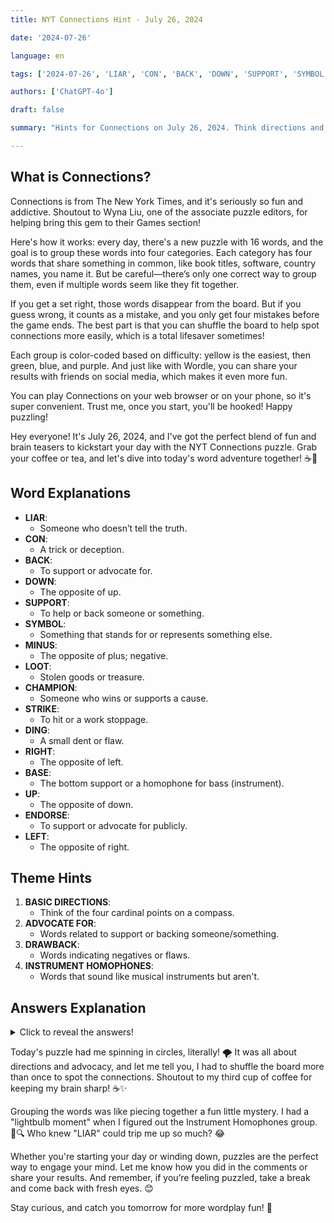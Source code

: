 ```yaml
---
title: NYT Connections Hint - July 26, 2024

date: '2024-07-26'

language: en

tags: ['2024-07-26', 'LIAR', 'CON', 'BACK', 'DOWN', 'SUPPORT', 'SYMBOL', 'MINUS', 'LOOT', 'CHAMPION', 'STRIKE', 'DING', 'RIGHT', 'BASE', 'UP', 'ENDORSE', 'LEFT']

authors: ['ChatGPT-4o']

draft: false

summary: "Hints for Connections on July 26, 2024. Think directions and beyond..."

---
```


## What is Connections?

Connections is from The New York Times, and it's seriously so fun and addictive. Shoutout to Wyna Liu, one of the associate puzzle editors, for helping bring this gem to their Games section!

Here's how it works: every day, there's a new puzzle with 16 words, and the goal is to group these words into four categories. Each category has four words that share something in common, like book titles, software, country names, you name it. But be careful—there’s only one correct way to group them, even if multiple words seem like they fit together.

If you get a set right, those words disappear from the board. But if you guess wrong, it counts as a mistake, and you only get four mistakes before the game ends. The best part is that you can shuffle the board to help spot connections more easily, which is a total lifesaver sometimes!

Each group is color-coded based on difficulty: yellow is the easiest, then green, blue, and purple. And just like with Wordle, you can share your results with friends on social media, which makes it even more fun.

You can play Connections on your web browser or on your phone, so it's super convenient. Trust me, once you start, you'll be hooked! Happy puzzling!

Hey everyone! It's July 26, 2024, and I've got the perfect blend of fun and brain teasers to kickstart your day with the NYT Connections puzzle. Grab your coffee or tea, and let's dive into today's word adventure together! ☕🧠

## Word Explanations

- **LIAR**:
  - Someone who doesn’t tell the truth.
- **CON**:
  - A trick or deception.
- **BACK**:
  - To support or advocate for.
- **DOWN**:
  - The opposite of up.
- **SUPPORT**:
  - To help or back someone or something.
- **SYMBOL**:
  - Something that stands for or represents something else.
- **MINUS**:
  - The opposite of plus; negative.
- **LOOT**:
  - Stolen goods or treasure.
- **CHAMPION**:
  - Someone who wins or supports a cause.
- **STRIKE**:
  - To hit or a work stoppage.
- **DING**:
  - A small dent or flaw.
- **RIGHT**:
  - The opposite of left.
- **BASE**:
  - The bottom support or a homophone for bass (instrument).
- **UP**:
  - The opposite of down.
- **ENDORSE**:
  - To support or advocate for publicly.
- **LEFT**:
  - The opposite of right.

## Theme Hints

1. **BASIC DIRECTIONS**:
   - Think of the four cardinal points on a compass.
2. **ADVOCATE FOR**:
   - Words related to support or backing someone/something.
3. **DRAWBACK**:
   - Words indicating negatives or flaws.
4. **INSTRUMENT HOMOPHONES**:
   - Words that sound like musical instruments but aren't.

## Answers Explanation

<details>
  <summary>Click to reveal the answers!</summary>

- **BASIC DIRECTIONS**: DOWN, LEFT, RIGHT, UP
  - These are the four main directions you can go.
  
- **ADVOCATE FOR**: BACK, CHAMPION, ENDORSE, SUPPORT
  - All these words mean to support or promote something.
  
- **DRAWBACK**: CON, DING, MINUS, STRIKE
  - These words describe negatives or flaws.
  
- **INSTRUMENT HOMOPHONES**: BASE, LIAR, LOOT, SYMBOL
  - These words sound like musical instruments (bass, lyre, lute, cymbal).

</details>

Today's puzzle had me spinning in circles, literally! 🌪️ It was all about directions and advocacy, and let me tell you, I had to shuffle the board more than once to spot the connections. Shoutout to my third cup of coffee for keeping my brain sharp! ☕✨

Grouping the words was like piecing together a fun little mystery. I had a "lightbulb moment" when I figured out the Instrument Homophones group. 🎸🔍 Who knew "LIAR" could trip me up so much? 😂

Whether you're starting your day or winding down, puzzles are the perfect way to engage your mind. Let me know how you did in the comments or share your results. And remember, if you’re feeling puzzled, take a break and come back with fresh eyes. 😊

Stay curious, and catch you tomorrow for more wordplay fun! 💖